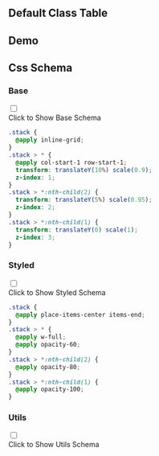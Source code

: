 

## Default Class Table
  
<CssTable name="stack" />
  
## Demo
  
<Demo></Demo>
  
## Css Schema


### Base

<div className="collapse">
<input type="checkbox" /> 
<div class="collapse-title px-0">
<span class="btn">Click to Show Base Schema</span>
</div>
<div class="collapse-content"> 

```css
.stack {
  @apply inline-grid;
}
.stack > * {
  @apply col-start-1 row-start-1;
  transform: translateY(10%) scale(0.9);
  z-index: 1;
}
.stack > *:nth-child(2) {
  transform: translateY(5%) scale(0.95);
  z-index: 2;
}
.stack > *:nth-child(1) {
  transform: translateY(0) scale(1);
  z-index: 3;
}

```

</div>
</div>



### Styled

<div className="collapse">
<input type="checkbox" /> 
<div class="collapse-title px-0">
<span class="btn">Click to Show Styled Schema</span>
</div>
<div class="collapse-content"> 

```css
.stack {
  @apply place-items-center items-end;
}
.stack > * {
  @apply w-full;
  @apply opacity-60;
}
.stack > *:nth-child(2) {
  @apply opacity-80;
}
.stack > *:nth-child(1) {
  @apply opacity-100;
}

```

</div>
</div>



### Utils

<div className="collapse">
<input type="checkbox" /> 
<div class="collapse-title px-0">
<span class="btn">Click to Show Utils Schema</span>
</div>
<div class="collapse-content"> 

```css

```

</div>
</div>



